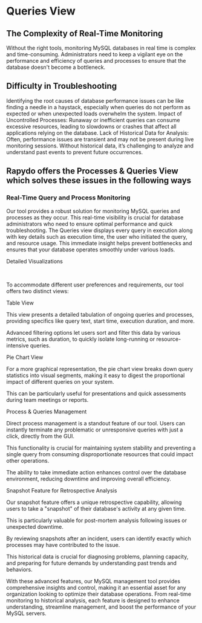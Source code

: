 # Queries View


## The Complexity of Real-Time Monitoring 
Without the right tools, monitoring MySQL databases in real time is complex and time-consuming. 
Administrators need to keep a vigilant eye on the performance and efficiency of queries and processes to ensure that the database doesn't become a bottleneck.

## Difficulty in Troubleshooting 
Identifying the root causes of database performance issues can be like finding a needle in a haystack, especially when queries do not perform as expected or when unexpected loads overwhelm the system.
Impact of Uncontrolled Processes: Runaway or inefficient queries can consume excessive resources, leading to slowdowns or crashes that affect all applications relying on the database.
Lack of Historical Data for Analysis: Often, performance issues are transient and may not be present during live monitoring sessions. Without historical data, it’s challenging to analyze and understand past events to prevent future occurrences.

## Rapydo offers the Processes & Queries View which solves these issues in the following ways

### Real-Time Query and Process Monitoring
Our tool provides a robust solution for monitoring MySQL queries and processes as they occur.
This real-time visibility is crucial for database administrators who need to ensure optimal performance and quick troubleshooting.
The Queries view displays every query in execution along with key details such as execution time, the user who initiated the query, and resource usage.
This immediate insight helps prevent bottlenecks and ensures that your database operates smoothly under various loads.

Detailed Visualizations

‍

To accommodate different user preferences and requirements, our tool offers two distinct views:


Table View

This view presents a detailed tabulation of ongoing queries and processes, providing specifics like query text, start time, execution duration, and more.

Advanced filtering options let users sort and filter this data by various metrics, such as duration, to quickly isolate long-running or resource-intensive queries.

Pie Chart View

For a more graphical representation, the pie chart view breaks down query statistics into visual segments, making it easy to digest the proportional impact of different queries on your system.

This can be particularly useful for presentations and quick assessments during team meetings or reports.
‍

Process & Queries Management


Direct process management is a standout feature of our tool. Users can instantly terminate any problematic or unresponsive queries with just a click, directly from the GUI.

This functionality is crucial for maintaining system stability and preventing a single query from consuming disproportionate resources that could impact other operations.

The ability to take immediate action enhances control over the database environment, reducing downtime and improving overall efficiency.
‍

Snapshot Feature for Retrospective Analysis


Our snapshot feature offers a unique retrospective capability, allowing users to take a "snapshot" of their database's activity at any given time.

This is particularly valuable for post-mortem analysis following issues or unexpected downtime.

By reviewing snapshots after an incident, users can identify exactly which processes may have contributed to the issue.

This historical data is crucial for diagnosing problems, planning capacity, and preparing for future demands by understanding past trends and behaviors.
‍

With these advanced features, our MySQL management tool provides comprehensive insights and control, making it an essential asset for any organization looking to optimize their database operations.
From real-time monitoring to historical analysis, each feature is designed to enhance understanding, streamline management, and boost the performance of your MySQL servers.